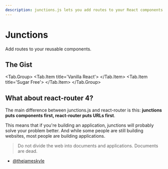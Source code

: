 ```yaml
---
description: junctions.js lets you add routes to your React components.
---
```


# Junctions

Add routes to your reusable components.

## The Gist

<Tab.Group>
  <Tab.Item title='Vanilla React'>
    <ComponentExample example={GistVanillaExample} />
  </Tab.Item>
  <Tab.Item title='Sugar Free'>
    <ComponentExample example={GistSugarFreeExample} />
  </Tab.Item>
</Tab.Group>

## What about react-router 4?

The main difference between junctions.js and react-router is this: **junctions puts components first, react-router puts URLs first**.

This means that if you're building an application, junctions will probably solve your problem better. And while some people are still building websites, most people are building applications.

> Do not divide the web into documents and applications. Documents are dead.

- [@thejameskyle](https://twitter.com/thejameskyle/status/824790686822129665)
